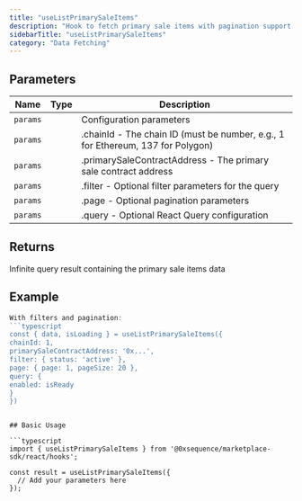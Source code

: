 ```yaml
---
title: "useListPrimarySaleItems"
description: "Hook to fetch primary sale items with pagination support Retrieves a paginated list of primary sale items for a specific contract address from the marketplace."
sidebarTitle: "useListPrimarySaleItems"
category: "Data Fetching"
---
```


## Parameters

| Name | Type | Description |
|------|------|-------------|
| `params` |  | Configuration parameters |
| `params` |  | .chainId - The chain ID (must be number, e.g., 1 for Ethereum, 137 for Polygon) |
| `params` |  | .primarySaleContractAddress - The primary sale contract address |
| `params` |  | .filter - Optional filter parameters for the query |
| `params` |  | .page - Optional pagination parameters |
| `params` |  | .query - Optional React Query configuration |

## Returns

Infinite query result containing the primary sale items data

## Example

```typescript
With filters and pagination:
```typescript
const { data, isLoading } = useListPrimarySaleItems({
chainId: 1,
primarySaleContractAddress: '0x...',
filter: { status: 'active' },
page: { page: 1, pageSize: 20 },
query: {
enabled: isReady
}
})
```
```

## Basic Usage

```typescript
import { useListPrimarySaleItems } from '@0xsequence/marketplace-sdk/react/hooks';

const result = useListPrimarySaleItems({
  // Add your parameters here
});
```

